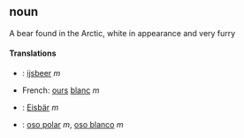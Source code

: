 ==noun==
A bear found in the Arctic, white in appearance and very furry
====Translations====
*{{nl}}: [[ijsbeer]] ''m''
*French: [[ours]] [[blanc]] ''m''
*{{de}}: [[Eisbär]] ''m''
*{{es}}: [[oso polar]] ''m'', [[oso blanco]] ''m''